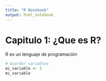 ```yaml
---
title: "R Notebook"
output: html_notebook
---
```


# Capitulo 1: ¿Que es R?

R es un lenguaje de programación

```r
# Guardar variables
mi_variable <- 5
mi_variable
```

